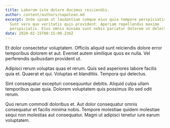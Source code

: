 ```yaml
---
title: Laborum iste dolore ducimus reiciendis.
author: content/authors/napolean.md
excerpt: Unde ipsam ut laudantium cumque eius quia tempore perspiciatis aliquid.
  Sunt vero quo veritatis quis provident. Aperiam repellendus maxime
  perspiciatis. Eius omnis minima sunt nobis pariatur dolorem ut delectus.
date: 2020-02-15T00:15:00.236Z
---
```

Et dolor consectetur voluptatem. Officiis aliquid sunt reiciendis dolore error temporibus dolorem et aut. Eveniet autem similique quos ex nulla. Vel perferendis quibusdam provident ut.
 Adipisci rerum voluptas quas et rerum. Quis sed asperiores labore facilis quia et. Quaerat et qui. Voluptas et blanditiis. Tempora qui delectus.
 Sint consequatur excepturi consequuntur debitis. Aliquid culpa ullam temporibus quae quia. Dolorem voluptatem quis possimus illo sed odit rerum.
 Quo rerum commodi doloribus et. Aut dolor consequatur omnis consequatur et facilis minima nobis. Tempore molestiae quidem molestiae sequi non molestias aut consequatur. Magni ut adipisci tenetur iure earum voluptatem.